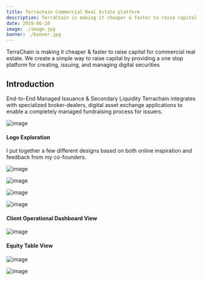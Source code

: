 ```yaml
---
title: Terrachain Commercial Real Estate platform
description: TerraChain is making it cheaper & faster to raise capital for commercial real estate. The app creates a simple way to raise capital by providing a one stop platform for creating, issuing, and managing digital securities.
date: 2019-06-28
image: ./image.jpg
banner: ./banner.jpg
---
```


TerraChain is making it cheaper & faster to raise capital for commercial real estate. We create a simple way to raise capital by providing a one stop platform for creating, issuing, and managing digital securities

## Introduction
<Row>
<Col>

End-to-End Managed Issuance & Secondary Liquidity
Terrachain integrates with specialized broker-dealers, digital asset exchange applications to enable a completely managed fundraising process for issuers.

![image](./terrachain.png)

</Col>
</Row>


#### Logo Exploration
I put together a few different designs based on both online inspiration and feedback from my co-founders.
<Row>
<Col>

![image](./logo-explorations.png)

</Col>

<Col>

![image](./logo-explorations-03.png)

</Col>

<Col>

![image](./logo-explorations-02.png)

</Col>
</Row>

<Row>
<Col>

![image](./logo-colors.png)

</Col>
</Row>

#### Client Operational Dashboard View
<Row>
<Col>

![image](./dashboard.png)

</Col>
</Row>

#### Equity Table View
<Row>
<Col>

![image](./investor-dashboard.png)

</Col>

<Col>

![image](./cap-table.png)

</Col>
</Row>